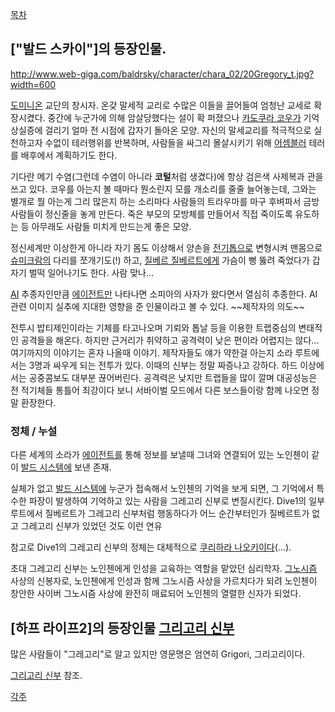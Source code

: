 [[목차]]

== ["발드 스카이"]의 등장인물. ==
http://www.web-giga.com/baldrsky/character/chara_02/20Gregory_t.jpg?width=600

[[도미니온]] 교단의 창시자. 온갖 말세적 교리로 수많은 이들을 끌어들여 엄청난 교세로 확장시켰다. 중간에 누군가에 의해 암살당했다는 설이 확 퍼졌으나 [[카도쿠라 코우]]가 기억상실증에 걸리기 얼마 전 시점에 갑자기 돌아온 모양.
자신의 말세교리를 적극적으로 실천하고자 수없이 테러행위를 반복하며, 사람들을 싸그리 몰살시키기 위해 [[어셈블러]] 테러를 배후에서 계획하기도 한다.

기다란 메기 수염(그런데 수염이 아니라 '''코털'''처럼 생겼다)에 항상 검은색 사제복과 관을 쓰고 있다. 코우를 아는지 볼 때마다 뭔소린지 모를 개소리를 줄줄 늘어놓는데, 그와는 별개로 뭘 아는게 그리 많은지 하는 소리마다 사람들의 트라우마를 마구 후벼파서 금방 사람들이 정신줄을 놓게 만든다. 죽은 부모의 모방체를 만들어서 직접 죽이도록 유도하는 등 아무래도 사람들 미치게 만드는게 좋은 모양.

정신세계만 이상한게 아니라 자기 몸도 이상해서 양손을 [[전기톱]]으로 변형시켜 맨몸으로 [[슈미크람]]의 다리를 쪼개기도(!) 하고, [[질베르 질베르트]]에게 가슴이 뻥 뚫려 죽었다가 갑자기 벌떡 일어나기도 한다. 사람 맞나...

[[AI]] 추종자인만큼 [[에이전트]]만 나타나면 소피아의 사자가 왔다면서 열심히 추종한다. AI관련 이미지 실추에 지대한 영향을 준 인물이라고 볼 수 있다. ~~제작자의 의도~~

전투시 밥티제인이라는 기체를 타고나오며 기뢰와 톱날 등을 이용한 트랩중심의 변태적인 공격들을 해온다. 하지만 근거리가 취약하고 공격력이 낮은 편이라 어렵지는 않다... 여기까지의 이야기는 혼자 나올때 이야기. 제작자들도 얘가 약한걸 아는지 소라 루트에서는 3명과 싸우게 되는 전투가 있다. 이때의 신부는 정말 짜증나고 강하다. 하드 이상에서는 공중콤보도 대부분 끊어버린다. 공격력은 낮지만 트랩들을 많이 깔며 대공성능은 전 적기체들 통틀어 최강이다 보니 서바이벌 모드에서 다른 보스들이랑 함께 나오면 정말 환장한다.

=== 정체 / 누설 ===
다른 세계의 소라가 [[에이전트]]를 통해 정보를 보낼때 그녀와 연결되어 있는 노인첸이 같이 [[발드 시스템]]에 보낸 존재. 

실체가 없고 [[발드 시스템]]에 누군가 접속해서 노인첸의 기억을 보게 되면, 그 기억에서 특수한 파장이 발생하여 기억하고 있는 사람을 그레고리 신부로 변질시킨다. Dive1의 일부 루트에서 질베르트가 그레고리 신부처럼 행동하다가 어느 순간부터인가 질베르트가 없고 그레고리 신부가 있었던 것도 이런 연유

참고로 Dive1의 그레고리 신부의 정체는 대체적으로 [[쿠리하라 나오키]]이다(…).

초대 그레고리 신부는 노인첸에게 인성을 교육하는 역할을 맡았던 심리학자. [[그노시즘]] 사상의 신봉자로, 노인첸에게 인성과 함께 그노시즘 사상을 가르치다가 되려 노인첸이 창안한 사이버 그노시즘 사상에 완전히 매료되어 노인첸의 열렬한 신자가 되었다.

== [하프 라이프2]의 등장인물 [[그리고리 신부]] ==
많은 사람들이 "그레고리"로 알고 있지만 영문명은 엄연히 Grigori, 그리고리이다.

[[그리고리 신부]] 참조.

[[각주]]
